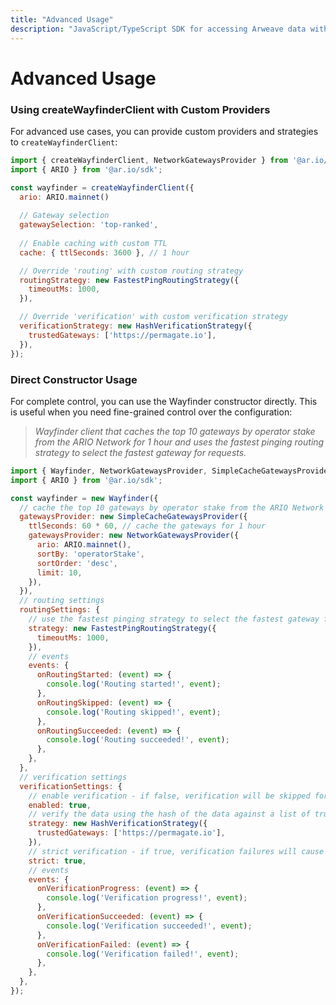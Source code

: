 ```yaml
---
title: "Advanced Usage"
description: "JavaScript/TypeScript SDK for accessing Arweave data with built-in verification and gateway routing"
---
```


# Advanced Usage

### Using createWayfinderClient with Custom Providers

For advanced use cases, you can provide custom providers and strategies to `createWayfinderClient`:

```javascript
import { createWayfinderClient, NetworkGatewaysProvider } from '@ar.io/wayfinder-core';
import { ARIO } from '@ar.io/sdk';

const wayfinder = createWayfinderClient({
  ario: ARIO.mainnet()
  
  // Gateway selection
  gatewaySelection: 'top-ranked',
  
  // Enable caching with custom TTL
  cache: { ttlSeconds: 3600 }, // 1 hour

  // Override 'routing' with custom routing strategy
  routingStrategy: new FastestPingRoutingStrategy({
    timeoutMs: 1000,
  }),

  // Override 'verification' with custom verification strategy
  verificationStrategy: new HashVerificationStrategy({
    trustedGateways: ['https://permagate.io'],
  }),
});
```

### Direct Constructor Usage

For complete control, you can use the Wayfinder constructor directly. This is useful when you need fine-grained control over the configuration:

> _Wayfinder client that caches the top 10 gateways by operator stake from the ARIO Network for 1 hour and uses the fastest pinging routing strategy to select the fastest gateway for requests._

```javascript
import { Wayfinder, NetworkGatewaysProvider, SimpleCacheGatewaysProvider, FastestPingRoutingStrategy, HashVerificationStrategy } from '@ar.io/wayfinder-core';
import { ARIO } from '@ar.io/sdk';

const wayfinder = new Wayfinder({
  // cache the top 10 gateways by operator stake from the ARIO Network for 1 hour
  gatewaysProvider: new SimpleCacheGatewaysProvider({
    ttlSeconds: 60 * 60, // cache the gateways for 1 hour
    gatewaysProvider: new NetworkGatewaysProvider({
      ario: ARIO.mainnet(),
      sortBy: 'operatorStake',
      sortOrder: 'desc',
      limit: 10,
    }),
  }),
  // routing settings
  routingSettings: {
    // use the fastest pinging strategy to select the fastest gateway for requests
    strategy: new FastestPingRoutingStrategy({
      timeoutMs: 1000,
    }),
    // events
    events: {
      onRoutingStarted: (event) => {
        console.log('Routing started!', event);
      },
      onRoutingSkipped: (event) => {
        console.log('Routing skipped!', event);
      },
      onRoutingSucceeded: (event) => {
        console.log('Routing succeeded!', event);
      },
    },
  },
  // verification settings
  verificationSettings: {
    // enable verification - if false, verification will be skipped for all requests
    enabled: true,
    // verify the data using the hash of the data against a list of trusted gateways
    strategy: new HashVerificationStrategy({
      trustedGateways: ['https://permagate.io'],
    }),
    // strict verification - if true, verification failures will cause requests to fail
    strict: true,
    // events
    events: {
      onVerificationProgress: (event) => {
        console.log('Verification progress!', event);
      },
      onVerificationSucceeded: (event) => {
        console.log('Verification succeeded!', event);
      },
      onVerificationFailed: (event) => {
        console.log('Verification failed!', event);
      },
    },
  },
});
```